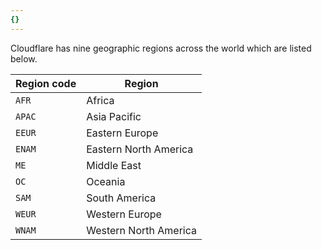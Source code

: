 ```yaml
---
{}
---
```


Cloudflare has nine geographic regions across the world which are listed below.

| Region code | Region |
| ----- | ----- |
| `AFR` | Africa |
| `APAC` | Asia Pacific |
| `EEUR` | Eastern Europe |
| `ENAM` | Eastern North America |
| `ME` | Middle East |
| `OC` | Oceania |
| `SAM` | South America |
| `WEUR` | Western Europe |
| `WNAM` | Western North America |
